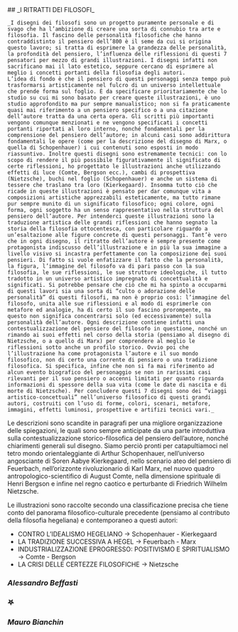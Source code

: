 
<div className='flex flex-col'>
## <span style={{color:'black'}}>_I RITRATTI DEI FILOSOFI_</span>


    _I disegni dei filosofi sono un progetto puramente personale e di svago che ha l’ambizione di creare una sorta di connubio tra arte e filosofia. Il fascino delle personalità filosofiche che hanno contraddistinto il pensiero dell’800 è il seme da cui si origina questo lavoro; si tratta di esprimere la grandezza delle personalità, la profondità del pensiero, l’influenza delle riflessioni di questi 7 pensatori per mezzo di grandi illustrazioni. I disegni infatti non sacrificano mai il lato estetico, seppure cercano di esprimere al meglio i concetti portanti della filosofia degli autori.
    L’idea di fondo è che il pensiero di questi personaggi senza tempo può trasformarsi artisticamente nel fulcro di un universo intellettuale che prende forma sul foglio. È da specificare prioritariamente che lo studio su cui mi sono basato per creare queste illustrazioni, è uno studio approfondito ma pur sempre manualistico; non si fa praticamente quasi mai riferimento a un pensiero specifico o a una citazione dell’autore tratta da una certa opera. Gli scritti più importanti vengono comunque menzionati e ne vengono specificati i concetti portanti riportati al loro interno, nonché fondamentali per la comprensione del pensiero dell’autore; in alcuni casi sono addirittura fondamentali le opere (come per la descrizione del disegno di Marx, o quella di Schopenhauer) i cui contenuti sono esposti in modo riassuntivo. Inoltre questi disegni sono estremamente tecnici: con lo scopo di rendere il più possibile figurativamente il significato di certe riflessioni, ho progettato le illustrazioni anche utilizzando effetti di luce (Comte, Bergson ecc.), cambi di prospettiva (Nietzsche), buchi nel foglio (Schopenhauer) e anche un sistema di tessere che traslano tra loro (Kierkegaard). Insomma tutto ciò che ricade in queste illustrazioni è pensato per dar comunque vita a composizioni artistiche apprezzabili esteticamente, ma tutto rimane pur sempre munito di un significato filosofico; ogni colore, ogni forma, ogni soggetto ha un senso rappresentativo nella struttura del pensiero dell’autore. Per intenderci queste illustrazioni sono la traduzione artistica delle grandi riflessioni che hanno segnato la storia della filosofia ottocentesca, con particolare riguardo a un’esaltazione alle figure concrete di questi personaggi. Tant’è vero che in ogni disegno, il ritratto dell’autore è sempre presente come protagonista indiscusso dell’illustrazione e in più la sua immagine a livello visivo si incastra perfettamente con la composizione dei suoi pensieri. Di fatto si vuole enfatizzare il fatto che la personalità, la figura, l’immagine del filosofo va di pari passo con la sua filosofia, le sue riflessioni, le sue strutture ideologiche, il tutto tradotto in un universo artistico impregnato di concettualità e significati. Si potrebbe pensare che ciò che mi ha spinto a occuparmi di questi lavori sia una sorta di “culto o adorazione delle personalità” di questi filosofi, ma non è proprio così: l’immagine del filosofo, unita alle sue riflessioni e al modo di esprimerle con metafore ed analogie, ha di certo il suo fascino prorompente, ma questo non significa concentrarsi solo (ed eccessivamente) sulla personalità dell’autore. Ogni descrizione contiene infatti una contestualizzazione del pensiero del filosofo in questione, nonché un rimando ai suoi effetti nel corso della storia (pensiamo al disegno di Nietzsche, o a quello di Marx) per comprendere al meglio le riflessioni sotto anche un profilo storico. Ovvio poi che l’illustrazione ha come protagonista l’autore e il suo mondo filosofico, non di certo una corrente di pensiero o una tradizione filosofica. Si specifica, infine che non si fa mai riferimento ad alcun evento biografico del personaggio se non in rarissimi casi rilevanti per il suo pensiero o accenni limitati per quanto riguarda informazioni di spessore della sua vita (come le date di nascita e di morte di Nietzsche). Per concludere questi 7 disegni sono dei “viaggi artistico-concettuali” nell’universo filosofico di questi grandi autori, costruiti con l’uso di forme, colori, scenari, metafore, immagini, effetti luminosi, prospettive e artifizi tecnici vari._

Le descrizioni sono scandite in paragrafi per una migliore organizzazione delle spiegazioni, le quali sono sempre anticipate da una parte introduttiva sulla contestualizzazione storico-filosofica del pensiero dell’autore, nonché chiarimenti generali sul disegno. Siamo perciò pronti per catapultiamoci nel tetro mondo orientaleggiante di Arthur Schopenhauer, nell’universo angosciante di Soren Aabye Kierkegaard, nello scenario ateo del pensiero di Feuerbach, nell’orizzonte rivoluzionario di Karl Marx, nel nuovo quadro antropologico-scientifico di August Comte, nella dimensione spirituale di Henri Bergson e infine nel regno caotico e perturbante di Friedrich Wilhelm Nietzsche.

Le illustrazioni sono raccolte secondo una classificazione precisa che tiene conto del panorama filosofico-culturale precedente (pensiamo al contributo della filosofia hegeliana) e contemporaneo a questi autori:

* <Link href={'#shopenhauer-kierkegaard'} >CONTRO L’IDEALISMO HEGELIANO</Link> &rarr; Schopenhauer - Kierkegaard
* <Link href={'#feuerbach-marx'}>LA TRADIZIONE SUCCESSIVA A HEGEL</Link>  &rarr; Feuerbach - Marx
* <Link href={'#comte-bergson'}>INDUSTRIALIZZAZIONE EPROGRESSO: POSITIVISMO E SPIRITUALISMO</Link>  &rarr; Comte - Bergson
* <Link href={'#nietzsche'}>LA CRISI DELLE CERTEZZE FILOSOFICHE</Link>  &rarr; Nietzsche

### <div className='flex justify-center'>**_Alessandro Beffasti_**</div>
### <div className='flex justify-center'>**𖤐**</div>
### <div className='flex justify-center'>**_Mauro Bianchin_**</div>

</div>


>
